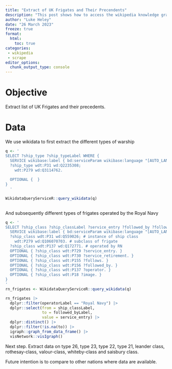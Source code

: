 ```yaml
---
title: "Extract of UK Frigates and Their Precendents"
description: "This post shows how to access the wikipedia knowledge graph"
author: "Luke Heley"
date: "26 March 2023"
freeze: true
format:
  html:
    toc: true
categories:
 - wikipedia
 - scrape
editor_options:
  chunk_output_type: console
---
```


# Objective

Extract list of UK Frigates and their precedents.

# Data

We use wikidata to first extract the different types of warship

```r
q <- '
SELECT ?ship_type ?ship_typeLabel WHERE {
  SERVICE wikibase:label { bd:serviceParam wikibase:language "[AUTO_LANGUAGE],en". }
  ?ship_type wdt:P31 wd:Q2235308;
    wdt:P279 wd:Q3114762.
  
  OPTIONAL {  }
}
  '

WikidataQueryServiceR::query_wikidata(q)
  
```

And subsequently different types of frigates operated by the Royal Navy

```r
q <- '
SELECT ?ship_class ?ship_classLabel ?service_entry ?followed_by ?followed_byLabel ?operator ?operatorLabel ?image ?service_retirement ?follows ?followsLabel ?service_entryLabel ?service_retirementLabel ?imageLabel WHERE {
  SERVICE wikibase:label { bd:serviceParam wikibase:language "[AUTO_LANGUAGE],en". }
  ?ship_class wdt:P31 wd:Q559026; # instance of ship class
    wdt:P279 wd:Q106070703. # subclass of frigate
  ?ship_class wdt:P137 wd:Q172771. # operated by RN
  OPTIONAL { ?ship_class wdt:P729 ?service_entry. }
  OPTIONAL { ?ship_class wdt:P730 ?service_retirement. }
  OPTIONAL { ?ship_class wdt:P155 ?follows. }
  OPTIONAL { ?ship_class wdt:P156 ?followed_by. }
  OPTIONAL { ?ship_class wdt:P137 ?operator. }
  OPTIONAL { ?ship_class wdt:P18 ?image. }
}
'
rn_frigates <- WikidataQueryServiceR::query_wikidata(q)
```

```r
rn_frigates |>
  dplyr::filter(operatorLabel == "Royal Navy") |>
  dplyr::select(from = ship_classLabel, 
                to = followed_byLabel, 
                value = service_entry) |>
  dplyr::distinct() |>
  dplyr::filter(!is.na(to)) |>
  igraph::graph_from_data_frame() |>
  visNetwork::visIgraph()
```

Next step. Extract data on type 26, type 23, type 22, type 21, leander class, rothesay-class, valour-class, whiteby-class and saisbury class.

Future intention is to compare to other nations where data are available.
